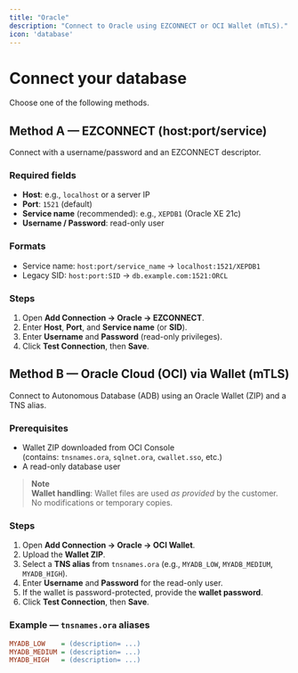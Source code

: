 ```yaml
---
title: "Oracle"
description: "Connect to Oracle using EZCONNECT or OCI Wallet (mTLS)."
icon: 'database'
---
```


# Connect your database

Choose one of the following methods.

## Method A — EZCONNECT (host:port/service)

Connect with a username/password and an EZCONNECT descriptor.

### Required fields

- **Host**: e.g., `localhost` or a server IP
- **Port**: `1521` (default)
- **Service name** (recommended): e.g., `XEPDB1` (Oracle XE 21c)
- **Username / Password**: read-only user

### Formats

- Service name: `host:port/service_name` → `localhost:1521/XEPDB1`
- Legacy SID: `host:port:SID` → `db.example.com:1521:ORCL`

### Steps

1. Open **Add Connection → Oracle → EZCONNECT**.
2. Enter **Host**, **Port**, and **Service name** (or **SID**).
3. Enter **Username** and **Password** (read-only privileges).
4. Click **Test Connection**, then **Save**.

## Method B — Oracle Cloud (OCI) via Wallet (mTLS)

Connect to Autonomous Database (ADB) using an Oracle Wallet (ZIP) and a TNS alias.

### Prerequisites

- Wallet ZIP downloaded from OCI Console\
  (contains: `tnsnames.ora`, `sqlnet.ora`, `cwallet.sso`, etc.)
- A read-only database user

> **Note**\
> **Wallet handling**: Wallet files are used _as provided_ by the customer. No modifications or temporary copies.

### Steps

1. Open **Add Connection → Oracle → OCI Wallet**.
2. Upload the **Wallet ZIP**.
3. Select a **TNS alias** from `tnsnames.ora` (e.g., `MYADB_LOW`, `MYADB_MEDIUM`, `MYADB_HIGH`).
4. Enter **Username** and **Password** for the read-only user.
5. If the wallet is password-protected, provide the **wallet password**.
6. Click **Test Connection**, then **Save**.

### Example — `tnsnames.ora` aliases

```ini
MYADB_LOW    = (description= ...)
MYADB_MEDIUM = (description= ...)
MYADB_HIGH   = (description= ...)
```